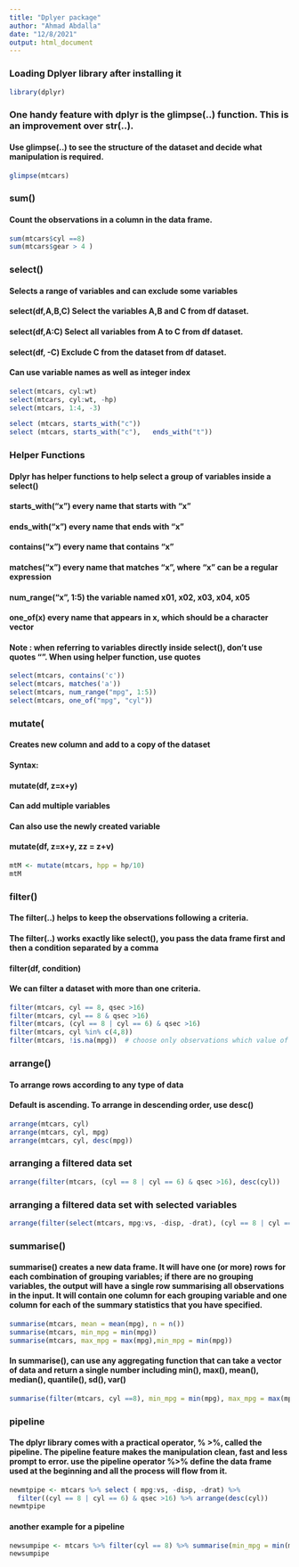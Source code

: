 ---
title: "Dplyer package"
author: "Ahmad Abdalla"
date: "12/8/2021"
output: html_document
---


### Loading Dplyer library after installing it 
```{r}
library(dplyr)
```
### One handy feature with dplyr is the glimpse(..) function. This is  an improvement over str(..).
#### Use glimpse(..) to see the structure of the dataset and  decide  what manipulation is required.
```{r}
glimpse(mtcars)
```
### sum()
#### Count the observations in a column in the data frame.
```{r}
sum(mtcars$cyl ==8)
sum(mtcars$gear > 4 )
```
### select()
#### Selects a range of variables and can exclude some variables

#### select(df,A,B,C)	Select the variables A,B and C  from df dataset.
#### select(df,A:C)		Select all variables from A to C from df dataset.
#### select(df, -C)		Exclude C from the dataset from df  dataset.
#### Can use variable names as well as integer index

```{r}
select(mtcars, cyl:wt)
select(mtcars, cyl:wt, -hp)
select(mtcars, 1:4, -3)

select (mtcars, starts_with("c"))
select (mtcars, starts_with("c"),   ends_with("t"))

```
### Helper Functions
#### Dplyr has helper functions to help select a group of variables inside a select()
#### starts_with(“x”) 	every name that starts with “x”
#### ends_with(“x”)	every name that ends with “x”
#### contains(“x”)	every name that contains “x”
#### matches(“x”)	every name that matches “x”, where “x” can be a regular expression
#### num_range(“x”, 1:5)	the variable named x01, x02, x03, x04, x05
#### one_of(x)		every name that appears in x, which should be a character vector

#### Note : when referring to variables directly inside select(), don’t use quotes “”. When using helper function, use quotes
```{r}
select(mtcars, contains('c')) 
select(mtcars, matches('a')) 
select(mtcars, num_range("mpg", 1:5)) 
select(mtcars, one_of("mpg", "cyl"))
```
### mutate(
#### Creates new column and add to a copy of the dataset
#### Syntax:   
#### mutate(df, z=x+y)
#### Can add multiple variables
#### Can also use the newly created variable
#### mutate(df, z=x+y, zz = z+v)
```{r}
mtM <- mutate(mtcars, hpp = hp/10)
mtM
```
### filter()
#### The filter(..) helps to keep the observations following a criteria.
#### The filter(..) works exactly like select(), you pass the data  frame first and then a condition separated by a comma
#### filter(df, condition)
#### We can filter a dataset with more than one criteria.
```{r}
filter(mtcars, cyl == 8, qsec >16)
filter(mtcars, cyl == 8 & qsec >16)
filter(mtcars, (cyl == 8 | cyl == 6) & qsec >16)
filter(mtcars, cyl %in% c(4,8))
filter(mtcars, !is.na(mpg))  # choose only observations which value of x is not NA
```
### arrange()
#### To arrange rows according to any type of data
#### Default is ascending. To arrange in descending order, use desc()
```{r}
arrange(mtcars, cyl)
arrange(mtcars, cyl, mpg)
arrange(mtcars, cyl, desc(mpg))
```
### arranging a filtered data set
```{r}
arrange(filter(mtcars, (cyl == 8 | cyl == 6) & qsec >16), desc(cyl))
```
### arranging a filtered data set with selected variables
```{r}
arrange(filter(select(mtcars, mpg:vs, -disp, -drat), (cyl == 8 | cyl == 6) & qsec >16), desc(cyl) )
```
### summarise()
#### summarise() creates a new data frame. It will have one (or more) rows for each combination of grouping variables; if there are no grouping variables, the output will have a single row summarising all observations in the input. It will contain one column for each grouping variable and one column for each of the summary statistics that you have specified.
```{r}
summarise(mtcars, mean = mean(mpg), n = n())
summarise(mtcars, min_mpg = min(mpg))
summarise(mtcars, max_mpg = max(mpg),min_mpg = min(mpg))
```
#### In summarise(), can use any aggregating function that can take a vector of data and return a single number including min(), max(), mean(), median(), quantile(), sd(), var()
```{r}
summarise(filter(mtcars, cyl ==8), min_mpg = min(mpg), max_mpg = max(mpg))
```
### pipeline
#### The dplyr library comes with a practical operator, % >%, called the  pipeline. The pipeline feature makes the manipulation clean, fast and less  prompt to error. use the pipeline operator %>%  define  the data frame used at the beginning and all the process will flow  from it.
```{r}
newmtpipe <- mtcars %>% select ( mpg:vs, -disp, -drat) %>%
  filter((cyl == 8 | cyl == 6) & qsec >16) %>% arrange(desc(cyl))
newmtpipe
```
#### another example for a pipeline
```{r}
newsumpipe <- mtcars %>% filter(cyl == 8) %>% summarise(min_mpg = min(mpg), max_mpg = max(mpg))
newsumpipe
```



